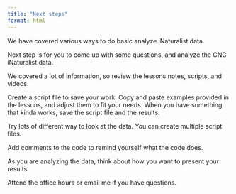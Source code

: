 ```yaml
---
title: "Next steps"
format: html
---
```


We have covered  various ways to do basic analyze iNaturalist data.

Next step is for you to come up with some questions, and analyze the CNC iNaturalist data.

We covered a lot of information, so review the lessons notes, scripts, and videos. 

Create a script file to save your work. Copy and paste examples provided in the lessons, and adjust them to fit your needs.  When you have something that kinda works, save the script file and the results. 

Try lots of different way to look at the data. You can create multiple script files. 

Add comments to the code to remind yourself what the code does.

As you are analyzing the data, think about how you want to present your results.

Attend the office hours or email me if you have questions. 

